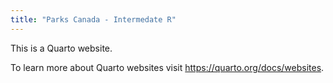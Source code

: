 ```yaml
---
title: "Parks Canada - Intermedate R"
---
```


This is a Quarto website.

To learn more about Quarto websites visit <https://quarto.org/docs/websites>.
